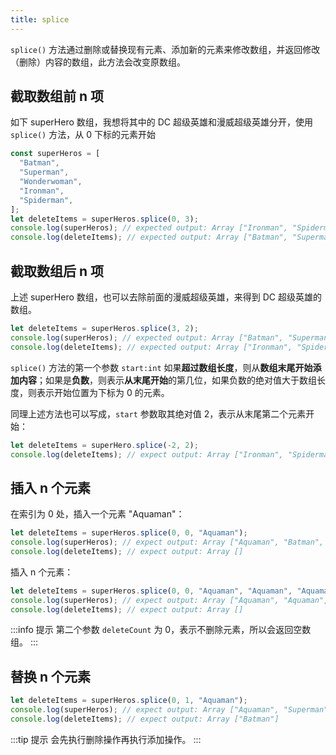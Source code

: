 ```yaml
---
title: splice
---
```



`splice()` 方法通过<TH>删除</TH>或<TH>替换</TH>现有元素、<TH>添加</TH>新的元素来修改数组，并<TH>返回修改（删除）内容的数组</TH>，此方法<TH>会改变原数组</TH>。

## 截取数组前 n 项

如下 superHero 数组，我想将其中的 DC 超级英雄和漫威超级英雄分开，使用 `splice()` 方法，从 0 下标的元素开始

```javascript
const superHeros = [
  "Batman",
  "Superman",
  "Wonderwoman",
  "Ironman",
  "Spiderman",
];
let deleteItems = superHeros.splice(0, 3);
console.log(superHeros); // expected output: Array ["Ironman", "Spiderman"]
console.log(deleteItems); // expected output: Array ["Batman", "Superman", "Wonderwoman"]
```

## 截取数组后 n 项

上述 superHero 数组，也可以去除前面的漫威超级英雄，来得到 DC 超级英雄的数组。

```javascript
let deleteItems = superHeros.splice(3, 2);
console.log(superHeros); // expected output: Array ["Batman", "Superman", "Wonderwoman"]
console.log(deleteItems); // expected output: Array ["Ironman", "Spiderman"]
```

`splice()` 方法的第一个参数 `start:int` 如果**超过数组长度**，则从**数组末尾开始添加内容**；如果是**负数**，则表示**从末尾开始**的第几位，如果负数的绝对值大于数组长度，则表示开始位置为下标为 0 的元素。

同理上述方法也可以写成，`start` 参数取其绝对值 2，表示从末尾第二个元素开始：

```javascript
let deleteItems = superHero.splice(-2, 2);
console.log(deleteItems); // expect output: Array ["Ironman", "Spiderman"]
```

## 插入 n 个元素

在索引为 0 处，插入一个元素 "Aquaman"：

```javascript
let deleteItems = superHeros.splice(0, 0, "Aquaman");
console.log(superHeros); // expect output: Array ["Aquaman", "Batman", "Superman", "Wonderwoman", "Ironman", "Spiderman"]
console.log(deleteItems); // expect output: Array []
```

插入 n 个元素：

```javascript
let deleteItems = superHeros.splice(0, 0, "Aquaman", "Aquaman", "Aquaman");
console.log(superHeros); // expect output: Array ["Aquaman", "Aquaman", "Aquaman", "Batman", "Superman", "Wonderwoman", "Ironman", "Spiderman"]
console.log(deleteItems); // expect output: Array []
```

:::info 提示
第二个参数 `deleteCount` 为 0，表示不删除元素，所以会返回空数组。
:::

## 替换 n 个元素

```javascript
let deleteItems = superHeros.splice(0, 1, "Aquaman");
console.log(superHeros); // expect output: Array ["Aquaman", "Superman", "Wonderwoman", "Ironman", "Spiderman"]
console.log(deleteItems); // expect output: Array ["Batman"]
```

:::tip 提示
会<TH>先执行删除操作</TH>再执行添加操作。
:::
